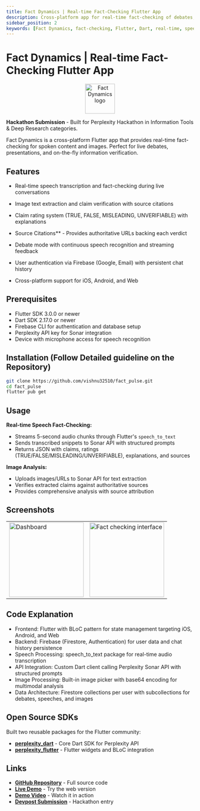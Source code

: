 ```yaml
---
title: Fact Dynamics | Real-time Fact-Checking Flutter App
description: Cross-platform app for real-time fact-checking of debates, speeches, and images using Perplexity's Sonar API
sidebar_position: 2
keywords: [Fact Dynamics, fact-checking, Flutter, Dart, real-time, speech-to-text, debate, image verification]
---
```


# Fact Dynamics | Real-time Fact-Checking Flutter App
<p align="center">
  <img
    src="https://raw.githubusercontent.com/vishnu32510/fact_pulse/main/assets/icon/icon.png"
    alt="Fact Dynamics logo"
    width="80"
    height="80"
    style={{ borderRadius: '14px' }}
  />
</p>

**Hackathon Submission** - Built for Perplexity Hackathon in Information Tools & Deep Research categories.

Fact Dynamics is a cross-platform Flutter app that provides real-time fact-checking for spoken content and images. Perfect for live debates, presentations, and on-the-fly information verification.


## Features

* Real-time speech transcription and fact-checking during live conversations
* Image text extraction and claim verification with source citations
* Claim rating system (TRUE, FALSE, MISLEADING, UNVERIFIABLE) with explanations
* Source Citations** - Provides authoritative URLs backing each verdict

* Debate mode with continuous speech recognition and streaming feedback
* User authentication via Firebase (Google, Email) with persistent chat history
* Cross-platform support for iOS, Android, and Web

## Prerequisites

* Flutter SDK 3.0.0 or newer
* Dart SDK 2.17.0 or newer
* Firebase CLI for authentication and database setup
* Perplexity API key for Sonar integration
* Device with microphone access for speech recognition

## Installation (Follow Detailed guideline on the Repository)

```bash
git clone https://github.com/vishnu32510/fact_pulse.git
cd fact_pulse
flutter pub get
```

## Usage

**Real-time Speech Fact-Checking:**
- Streams 5-second audio chunks through Flutter's `speech_to_text`
- Sends transcribed snippets to Sonar API with structured prompts
- Returns JSON with claims, ratings (TRUE/FALSE/MISLEADING/UNVERIFIABLE), explanations, and sources

**Image Analysis:**
- Uploads images/URLs to Sonar API for text extraction
- Verifies extracted claims against authoritative sources
- Provides comprehensive analysis with source attribution

## Screenshots

<table>
  <tr>
    <td>
      <img
        src="https://raw.githubusercontent.com/vishnu32510/fact_pulse/main/assets/screenshots/2.%20Dashboard.png"
        alt="Dashboard"
        width="200"
      />
    </td>
    <td>
      <img
        src="https://raw.githubusercontent.com/vishnu32510/fact_pulse/main/assets/screenshots/4.%20Fact%20Checks(Speech,%20Debate,%20Image).png"
        alt="Fact checking interface"
        width="200"
      />
    </td>
  </tr>
</table>

## Code Explanation

* Frontend: Flutter with BLoC pattern for state management targeting iOS, Android, and Web
* Backend: Firebase (Firestore, Authentication) for user data and chat history persistence  
* Speech Processing: speech_to_text package for real-time audio transcription
* API Integration: Custom Dart client calling Perplexity Sonar API with structured prompts
* Image Processing: Built-in image picker with base64 encoding for multimodal analysis
* Data Architecture: Firestore collections per user with subcollections for debates, speeches, and images

## Open Source SDKs

Built two reusable packages for the Flutter community:
- **[perplexity_dart](https://pub.dev/packages/perplexity_dart)** - Core Dart SDK for Perplexity API
- **[perplexity_flutter](https://pub.dev/packages/perplexity_flutter)** - Flutter widgets and BLoC integration


## Links

- **[GitHub Repository](https://github.com/vishnu32510/fact_pulse)** - Full source code
- **[Live Demo](https://fact-pulse.web.app/)** - Try the web version
- **[Demo Video](https://youtu.be/92IoX19Djtc)** - Watch it in action
- **[Devpost Submission](https://devpost.com/software/fact-dynamics)** - Hackathon entry 